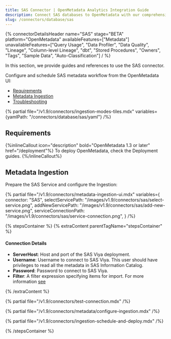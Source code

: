 ```yaml
---
title: SAS Connector | OpenMetadata Analytics Integration Guide
description: Connect SAS databases to OpenMetadata with our comprehensive connector guide. Step-by-step setup, configuration, and metadata extraction instructions.
slug: /connectors/database/sas
---
```


{% connectorDetailsHeader
name="SAS"
stage="BETA"
platform="OpenMetadata"
availableFeatures=["Metadata"]
unavailableFeatures=["Query Usage", "Data Profiler", "Data Quality", "Lineage", "Column-level Lineage", "dbt", "Stored Procedures", "Owners", "Tags", "Sample Data", "Auto-Classification"]
/ %}

In this section, we provide guides and references to use the SAS connector.

Configure and schedule SAS metadata workflow from the OpenMetadata UI:

- [Requirements](#requirements)
- [Metadata Ingestion](#metadata-ingestion)
- [Troubleshooting](/connectors/database/sas/troubleshooting)

{% partial file="/v1.9/connectors/ingestion-modes-tiles.mdx" variables={yamlPath: "/connectors/database/sas/yaml"} /%}

## Requirements

{%inlineCallout icon="description" bold="OpenMetadata 1.3 or later" href="/deployment"%}
To deploy OpenMetadata, check the Deployment guides.
{%/inlineCallout%}

## Metadata Ingestion

Prepare the SAS Service and configure the Ingestion:

{% partial 
  file="/v1.9/connectors/metadata-ingestion-ui.mdx" 
  variables={
    connector: "SAS", 
    selectServicePath: "/images/v1.9/connectors/sas/select-service.png",
    addNewServicePath: "/images/v1.9/connectors/sas/add-new-service.png",
    serviceConnectionPath: "/images/v1.9/connectors/sas/service-connection.png",
} 
/%}

{% stepsContainer %}
{% extraContent parentTagName="stepsContainer" %}

#### Connection Details

- **ServerHost**: Host and port of the SAS Viya deployment.
- **Username**: Username to connect to SAS Viya. This user should have privileges to read all the metadata in SAS Information Catalog.
- **Password**: Password to connect to SAS Viya.
- **Filter**: A filter expression specifying items for import. For more information [see](https://developer.sas.com/apis/rest/DataManagement/#catalog)

{% /extraContent %}

{% partial file="/v1.9/connectors/test-connection.mdx" /%}

{% partial file="/v1.9/connectors/metadata/configure-ingestion.mdx" /%}

{% partial file="/v1.9/connectors/ingestion-schedule-and-deploy.mdx" /%}

{% /stepsContainer %}
